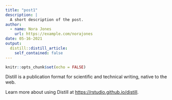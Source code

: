 ```yaml
---
title: "post1"
description: |
  A short description of the post.
author:
  - name: Nora Jones
    url: https://example.com/norajones
date: 05-16-2021
output:
  distill::distill_article:
    self_contained: false
---
```



```r
knitr::opts_chunk$set(echo = FALSE)
```

Distill is a publication format for scientific and technical writing, native to the web.

Learn more about using Distill at <https://rstudio.github.io/distill>.


